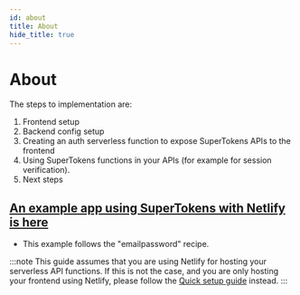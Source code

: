 ```yaml
---
id: about
title: About
hide_title: true
---
```


<!-- COPY DOCS -->
<!-- ./thirdpartyemailpassword/serverless/with-netlify/about.mdx -->

# About

The steps to implementation are:
1. Frontend setup
2. Backend config setup
3. Creating an auth serverless function to expose SuperTokens APIs to the frontend
4. Using SuperTokens functions in your APIs (for example for session verification).
5. Next steps

## [An example app using SuperTokens with Netlify is here](https://github.com/supertokens/supertokens-auth-react/tree/master/examples/with-netlify) 
- This example follows the "emailpassword" recipe.

:::note
This guide assumes that you are using Netlify for hosting your serverless API functions. If this is not the case, and you are only hosting your frontend using Netlify, please follow the [Quick setup guide](../../quick-setup/frontend) instead.
:::
